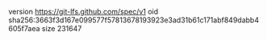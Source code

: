 version https://git-lfs.github.com/spec/v1
oid sha256:3663f3d167e099577f57813678193923e3ad31b61c171abf849dabb4605f7aea
size 231647
